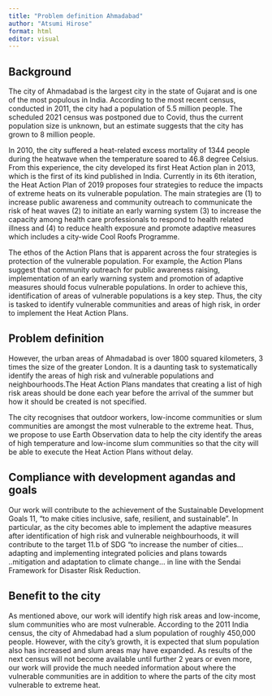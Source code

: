 ```yaml
---
title: "Problem definition Ahmadabad"
author: "Atsumi Hirose"
format: html
editor: visual
---
```


## Background
The city of Ahmadabad is the largest city in the state of Gujarat and is one of the most populous in India. According to the most recent census, conducted in 2011, the city had a population of 5.5 million people. The scheduled 2021 census was postponed due to Covid, thus the current population size is unknown, but an estimate suggests that the city has grown to 8 million people. 

In 2010, the city suffered a heat-related excess mortality of 1344 people during the heatwave when the temperature soared to 46.8 degree Celsius. From this experience, the city developed its first Heat Action plan in 2013, which is the first of its kind published in India. Currently in its 6th iteration, the Heat Action Plan of 2019 proposes four strategies to reduce the impacts of extreme heats on its vulnerable population. The main strategies are (1) to increase public awareness and community outreach to communicate the risk of heat waves (2) to initiate an early warning system (3) to increase the capacity among health care professionals to respond to health related illness and (4) to reduce health exposure and promote adaptive measures which includes a city-wide Cool Roofs Programme. 

The ethos of the Action Plans that is apparent across the four strategies is protection of the vulnerable population. For example, the Action Plans suggest that community outreach for public awareness raising, implementation of an early warning system and promotion of adaptive measures should focus vulnerable populations. In order to achieve this,  identification of areas of vulnerable populations is a key step. Thus, the city is tasked to identify vulnerable communities and areas of high risk, in order to implement the Heat Action Plans. 

## Problem definition
However, the urban areas of Ahmadabad is over 1800 squared kilometers, 3 times the size of the greater London. It is a daunting task to systematically identify the areas of high risk and vulnerable populations and neighbourhoods.The Heat Action Plans mandates that creating a list of high risk areas should be done each year before the arrival of the summer but how it should be created is not specified. 

The city recognises that outdoor workers, low-income communities or slum communities are amongst the most vulnerable to the extreme heat. Thus, we propose to use Earth Observation data to help the city identify the areas of high temperature and low-income slum communities so that the city will be able to execute the Heat Action Plans without delay. 
 
## Compliance with development agandas and goals
Our work will contribute to the achievement of the Sustainable Development Goals 11, "to make cities inclusive, safe, resilient, and sustainable". In particular, as the city becomes able to implement the adaptive measures after identification of high risk and vulnerable neighbourhoods, it will contribute to the target 11.b of SDG "to increase the number of cities... adapting and implementing integrated policies and plans towards ..mitigation and adaptation to climate change... in line with the Sendai Framework for Disaster Risk Reduction. 

## Benefit to the city
As mentioned above, our work will identify high risk areas and low-income, slum communities who are most vulnerable. According to the 2011 India census, the city of Ahmedabad had a slum population of roughly 450,000 people. However, with the city's growth, it is expected that slum population also has increased and slum areas may have expanded. As results of the next census will not become available until further 2 years or even more, our work will provide the much needed information about where the vulnerable communities are in addition to where the parts of the city most vulnerable to extreme heat.  
 
 